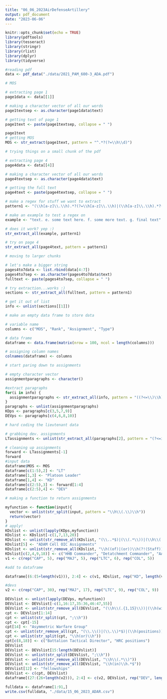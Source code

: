 ```yaml
---
title: "06_06_2023AirDefenseArtillery"
output: pdf_document
date: "2023-06-06"
---
```


```r
knitr::opts_chunk$set(echo = TRUE)
library(pdftools)
library(tesseract)
library(stringr)
library(rlist)
library(dplyr)
library(tidyverse)
```

```r
#reading pdf
data <- pdf_data("./data/2021_PAM_600-3_ADA.pdf")
```

```r
# MOS

# extracting page 1
page1data <- data[[1]]

# making a character vector of all our words
page1textsep <- as.character(page1data$text)

# getting text of page 1
page1text <- paste(page1textsep, collapse = " ")

page1text
# getting MOS
MOS <- str_extract(page1text, pattern = "^.*?(?=\\h\\d)")
```

```r
# trying things on a small chunk of the pdf

# extracting page 4
page4data <- data[[4]]

# making a character vector of all our words
page4textsep <- as.character(page4data$text)

# getting the full text
page4text <- paste(page4textsep, collapse = " ")

# make a regex for stuff we want to extract
pattern1 <- "(\\h[a-z]\\.\\h).*?(?=\\h[a-z]\\.\\h)|(\\h[a-z]\\.\\h).*?(?=$)"

# make an example to test a regex on
example <- "text. e. some text here. f. some more text. g. final text"

# does it work? yep :)
str_extract_all(example, pattern1)

# try on page 4
str_extract_all(page4text, pattern = pattern1)
```

```r
# moving to larger chunks

# let's make a bigger string
pages4to7data <- list.rbind(data[4:7])
pages4to7sep <- as.character(pages4to7data$text)
fulltext <- paste(pages4to7sep, collapse = " ")

# try extraction...works :) 
sections <- str_extract_all(fulltext, pattern = pattern1)

# get it out of list
info <- unlist(sections[[1]])
```

```r
# make an empty data frame to store data

# variable name
columns <- c("MOS", "Rank", "Assignment", "Type")

# data frame
dataframe <- data.frame(matrix(nrow = 100, ncol = length(columns)))

# assigning column names
colnames(dataframe) <- columns
```

```r
# start paring down to assignments

# empty character vector
assignmentparagraphs <- character()

#extract paragraphs
for(i in info) {
  assignmentparagraphs <- str_extract_all(info, pattern = "((?<=\\)\\h)(KD)\\h(Assignments)\\.\\h.*?(?=\\)\\h(Developmental)\\h(and)\\h(Broadening)\\h(Assignments)\\.))|((?<=\\)\\h)(Developmental)\\h(and)\\h(Broadening)\\h(Assignments)\\..*?(?=(Self)|(Desired)))") 
}
paragraphs <- unlist(assignmentparagraphs)
KDps <- paragraphs[c(3,5,7,9)]
DEVps <- paragraphs[c(4,6,8,10)]
```


```r
# hard coding the lieutenant data

# grabbing dev. assignments
LTassignments <- unlist(str_extract_all(paragraphs[2], pattern = "(?<=include\\h).*?(?=\\,)|(?<=\\,\\h).*?(?=\\,)|(?<=and\\h).*?(?=\\.)"))

# cleaning up assignments
forward <- LTassignments[-1]
forward
#input data
dataframe$MOS <- MOS
dataframe[c(1:5),2] <- "LT"
dataframe[1,3] <- "Platoon Leader"
dataframe[1,4] <- "KD"
dataframe[c(2:5),3] <- forward[1:4]
dataframe[c(2:5),4] <- "DEV"
```

```r
# making a function to return assignments

myfunction <- function(input){
  vector <- unlist(str_split(input, pattern = "\\h\\(.\\)\\h"))
  return(vector)
}
# apply!
KDslist <- unlist(lapply(KDps,myfunction))
KDslist <- KDslist[-c(1,7,13,20)]
KDslist <- unlist(str_remove_all(KDslist, "(\\..*$)|(\\(.*\\))|(\\h\\(.$)"))
KDslist[5] <- "ADAM Cell OIC Assignments"
KDslist <- unlist(str_remove_all(KDslist, "\\h((of)|(or))\\h(?!(Staff)).*$"))
KDslist[c(2,4,9,18)] <- c("HHB Commander", "Detatchment Commander", "AAMDC Fire Control Officer", "Air Defense Division Chief")
v1 <- c(rep("CAP", 5), rep("MAJ", 5), rep("LTC", 6), rep("COL", 5))

#add to dataframe

dataframe[(6:(5+length(v1))), 2:4] <- c(v1, KDslist, rep("KD", length(v1)))
```

```r
#devs
v2 <- c(rep("CAP", 30), rep("MAJ", 17), rep("LTC", 9), rep("COL", 9))

DEVslist <- unlist(lapply(DEVps, myfunction))
DEVslist <- DEVslist[-c(1,16:17,35:36,46:47,55)]
DEVslist <- unlist(str_remove_all(DEVslist, "(\\h\\(.{1,15}\\))|(\\h(within).*$)|(\\.$)"))
cpt <- DEVslist[1:14]
cpt <- unlist(str_split(cpt, ";\\h"))
cpt <- cpt[-15]
cpt[14] <- "Asymmetric Warfare Group"
cpt <- unlist(str_remove_all(cpt, "(\\.\\()|(\\.\\)*$)|(\\h(positions))|(/internship)"))
cpt <- unlist(str_split(cpt, "\\h(or)\\h"))
cpt[c(8,18)] <- c("Battalion Tactical Director", "HRC positions")
DEVslist
DEVslist <- DEVslist[15:length(DEVslist)]
DEVslist <- unlist(str_split(DEVslist, ";\\h"))
DEVslist <- unlist(str_remove_all(DEVslist, "\\h\\(.*\\)"))
DEVslist <- unlist(str_remove_all(DEVslist, "\\h(in)\\h.*$"))
DEVslist[12] <- "fellowships"
DEVslist <- c(cpt, DEVslist)
dataframe[(27:(26+length(v2))), 2:4] <- c(v2, DEVslist, rep("DEV", length(v2)))
```



```r
fulldata <- dataframe[1:91,]
write.csv(fulldata, "./data/15_06_2023_ADAR.csv")
```


